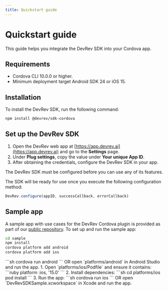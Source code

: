 ```yaml
---
title: Quickstart guide
---
```

# Quickstart guide

This guide helps you integrate the DevRev SDK into your Cordova app.

## Requirements

- Cordova CLI 10.0.0 or higher.
- Minimum deployment target Android SDK 24 or iOS 15.

## Installation

To install the DevRev SDK, run the following command:

```sh
npm install @devrev/sdk-cordova
```

## Set up the DevRev SDK

1. Open the DevRev web app at [https://app.devrev.ai](https://app.devrev.ai) and go to the **Settings** page.
2. Under **Plug settings**, copy the value under **Your unique App ID**.
3. After obtaining the credentials, configure the DevRev SDK in your app.

<Callout intent="note">
The DevRev SDK must be configured before you can use any of its features.
</Callout>

The SDK will be ready for use once you execute the following configuration method:

```javascript
DevRev.configure(appID, successCallback, errorCallback)
```

## Sample app
A sample app with use cases for the DevRev Cordova plugin is provided as part of our [public repository](https://github.com/devrev/devrev-sdk-cordova). To set up and run the sample app:

```sh
cd sample
npm install
cordova platform add android
cordova platform add ios
```

<Tabs>
  <Tab title="Android">
    ```sh
    cordova run android
    ```
    OR open `platforms/android` in Android Studio and run the app.
  </Tab>
  <Tab title="iOS">
    1. Open `platforms/ios/Podfile` and ensure it contains:
    ```ruby
    platform :ios, '15.0'
    ```
    2. Install dependencies:
    ```sh
    cd platforms/ios
    pod install
    ```
    3. Run the app:
    ```sh
    cordova run ios
    ```
    OR open `DevRevSDKSample.xcworkspace` in Xcode and run the app.
  </Tab>
</Tabs>
